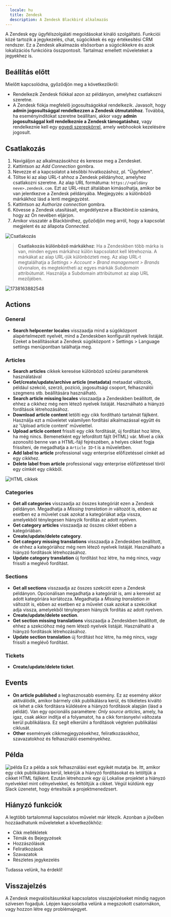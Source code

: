 ```yaml
---
  locale: hu
  title: Zendesk
  description: A Zendesk Blackbird alkalmazás
---
```


<LinkCard title="Megtekintés GitHubon" target="_blank" href="https://github.com/bb-io/Zendesk" icon="github" />

A Zendesk egy ügyfélszolgálati megoldásokat kínáló szolgáltató. Funkciói közé tartozik a jegykezelés, chat, súgócikkek és egy értékesítési CRM rendszer. Ez a Zendesk alkalmazás elsősorban a súgócikkekre és azok lokalizációs funkcióira összpontosít. Tartalmaz emellett műveleteket a jegyekhez is.

## Beállítás előtt

Mielőtt kapcsolódna, győződjön meg a következőkről:

- Rendelkezik Zendesk fiókkal azon az példányon, amelyhez csatlakozni szeretne.
- A Zendesk fiókja megfelelő jogosultságokkal rendelkezik. Javasolt, hogy **admin jogosultsággal rendelkezzen a Zendesk útmutatóhoz**. Továbbá, ha eseményindítókat szeretne beállítani, akkor vagy **admin jogosultsággal kell rendelkeznie a Zendesk támogatáshoz**, vagy rendelkeznie kell egy [egyedi szerepkörrel](https://support.zendesk.com/hc/en-us/articles/4408882153882-Creating-custom-roles-and-assigning-agents#topic_cxn_hig_bd), amely webhookok kezelésére jogosult.

## Csatlakozás

1. Navigáljon az alkalmazásokhoz és keresse meg a Zendesket.
2. Kattintson az _Add Connection_ gombra.
3. Nevezze el a kapcsolatot a későbbi hivatkozáshoz, pl. "Ügyfelem".
4. Töltse ki az alap URL-t ahhoz a Zendesk példányhoz, amelyhez csatlakozni szeretne. Az alap URL formátuma: `https://<példány neve>.zendesk.com`. Ezt az URL-részt általában kimásolhatja, amikor be van jelentkezve a Zendesk példányába. Megjegyzés: a különböző márkákhoz lásd a lenti megjegyzést.
5. Kattintson az _Authorize connection_ gombra.
6. Kövesse a Zendesk utasításait, engedélyezve a Blackbird.io számára, hogy az Ön nevében eljárjon.
7. Amikor visszatér a Blackbirdhez, győződjön meg arról, hogy a kapcsolat megjelent és az állapota _Connected_.

![Csatlakozás](https://raw.githubusercontent.com/bb-io/Zendesk/main/image/README/1692612174111.png)

> **Csatlakozás különböző márkákhoz**: Ha a Zendeskben több márka is van, minden egyes márkához külön kapcsolatot kell létrehoznia. A márkákat az alap URL-jük különbözteti meg. Az alap URL-t megtalálhatja a *Settings > Account > Brand management > Brands* útvonalon, és megtekintheti az egyes márkák *Subdomain* attribútumát. Használja a Subdomain attribútumot az alap URL mezőjében.

![1738163882548](https://raw.githubusercontent.com/bb-io/Zendesk/main/image/README/1738163882548.png)

## Actions

### General

- **Search helpcenter locales** visszaadja mind a súgóközpont alapértelmezett nyelvét, mind a Zendeskben konfigurált nyelvek listáját. Ezeket a beállításokat a Zendesk súgóközpont > Settings > Language settings menüpontban találhatja meg.

### Articles

- **Search articles** cikkek keresése különböző szűrési paraméterek használatával
- **Get/create/update/archive article (metadata)** metaadat változók, például szekció, szerző, pozíció, jogosultsági csoport, felhasználói szegmens stb. beállítására használható.
- **Search article missing locales** visszaadja a Zendeskben beállított, de ehhez a cikkhez még nem létező nyelvek listáját. Használható a hiányzó fordítások létrehozásához.
- **Download article content** letölti egy cikk fordítható tartalmát fájlként. Használja ezt a műveletet valamilyen fordítási alkalmazással együtt és az 'Upload article content' művelettel.
- **Upload article content** frissíti egy cikk fordítását, új fordítást hoz létre, ha még nincs. Bemenetként egy lefordított fájlt (HTML) vár. Mivel a cikk azonosító benne van a HTML-fájl fejrészében, a helyes cikket fogja frissíteni, de megadhatja a `Article ID`-t is a műveletben.
- **Add label to article** professional vagy enterprise előfizetéssel címkét ad egy cikkhez.
- **Delete label from article** professional vagy enterprise előfizetéssel töröl egy címkét egy cikkből.

![HTML cikkek](https://raw.githubusercontent.com/bb-io/Zendesk/main/image/README/1692613846802.png)

### Categories

- **Get all categories** visszaadja az összes kategóriát ezen a Zendesk példányon. Megadhatja a _Missing translation in_ változót is, ebben az esetben ez a művelet csak azokat a kategóriákat adja vissza, amelyekből ténylegesen hiányzik fordítás az adott nyelven.
- **Get category articles** visszaadja az összes cikket ebben a kategóriában.
- **Create/update/delete category**.
- **Get category missing translations** visszaadja a Zendeskben beállított, de ehhez a kategóriához még nem létező nyelvek listáját. Használható a hiányzó fordítások létrehozásához.
- **Update category translation** új fordítást hoz létre, ha még nincs, vagy frissíti a meglévő fordítást.

### Sections

- **Get all sections** visszaadja az összes szekciót ezen a Zendesk példányon. Opcionálisan megadhatja a kategóriát is, ami a keresést az adott kategóriára korlátozza. Megadhatja a _Missing translation in_ változót is, ebben az esetben ez a művelet csak azokat a szekciókat adja vissza, amelyekből ténylegesen hiányzik fordítás az adott nyelven.
- **Create/update/delete section**.
- **Get section missing translations** visszaadja a Zendeskben beállított, de ehhez a szekcióhoz még nem létező nyelvek listáját. Használható a hiányzó fordítások létrehozásához.
- **Update section translation** új fordítást hoz létre, ha még nincs, vagy frissíti a meglévő fordítást.

### Tickets

- **Create/update/delete ticket**.

## Events

- **On article published** a leghasznosabb esemény. Ez az esemény akkor aktiválódik, amikor bármely cikk publikálásra kerül, és tökéletes kiváltó ok lehet a cikk fordításra küldésére a hiányzó fordítások alapján (lásd a példát). Van egy opcionális paramétere: _Only source articles_, amely, ha igaz, csak akkor indítja el a folyamatot, ha a cikk forrásnyelvi változata kerül publikálásra. Ez segít elkerülni a fordítások végtelen publikálási ciklusát.
- **Other** események cikkmegjegyzésekhez, feliratkozásokhoz, szavazatokhoz és felhasználói eseményekhez.

## Példa

![példa](https://raw.githubusercontent.com/bb-io/Zendesk/main/image/README/1692615904702.png)
Ez a példa a sok felhasználási eset egyikét mutatja be. Itt, amikor egy cikk publikálásra kerül, lekérjük a hiányzó fordításokat és letöltjük a cikket HTML fájlként. Ezután létrehozunk egy új Lokalise projektet a hiányzó nyelvekkel mint célnyelvekkel, és feltöltjük a cikket. Végül küldünk egy Slack üzenetet, hogy értesítsük a projektmenedzsert.

## Hiányzó funkciók

A legtöbb tartalommal kapcsolatos művelet már létezik. Azonban a jövőben hozzáadhatunk műveleteket a következőkhöz:

- Cikk mellékletek
- Témák és Bejegyzések
- Hozzászólások
- Feliratkozások
- Szavazatok
- Részletes jegykezelés

Tudassa velünk, ha érdekli!

## Visszajelzés

A Zendesk megvalósításunkkal kapcsolatos visszajelzéseket mindig nagyon szívesen fogadjuk. Lépjen kapcsolatba velünk a megszokott csatornákon, vagy hozzon létre egy problémajegyet.